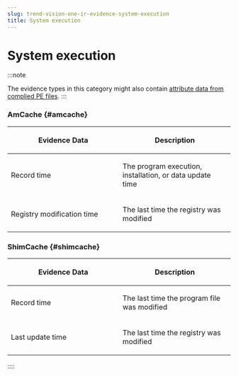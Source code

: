 ```yaml
---
slug: trend-vision-one-ir-evidence-system-execution
title: System execution
---
```

# System execution

:::note

The evidence types in this category might also contain [attribute data from complied PE files](portable-executable-pe-attributes.mdx).
:::

### AmCache {#amcache}

<table>
<colgroup>
<col style="width: 50%" />
<col style="width: 50%" />
</colgroup>
<thead>
<tr>
<th><p>Evidence Data</p></th>
<th><p>Description</p></th>
</tr>
</thead>
<tbody>
<tr>
<td><p>Record time</p></td>
<td><p>The program execution, installation, or data update time</p></td>
</tr>
<tr>
<td><p>Registry modification time</p></td>
<td><p>The last time the registry was modified</p></td>
</tr>
</tbody>
</table>

### ShimCache {#shimcache}

<table>
<colgroup>
<col style="width: 50%" />
<col style="width: 50%" />
</colgroup>
<thead>
<tr>
<th><p>Evidence Data</p></th>
<th><p>Description</p></th>
</tr>
</thead>
<tbody>
<tr>
<td><p>Record time</p></td>
<td><p>The last time the program file was modified</p></td>
</tr>
<tr>
<td><p>Last update time</p></td>
<td><p>The last time the registry was modified</p></td>
</tr>
</tbody>
</table>
::::
